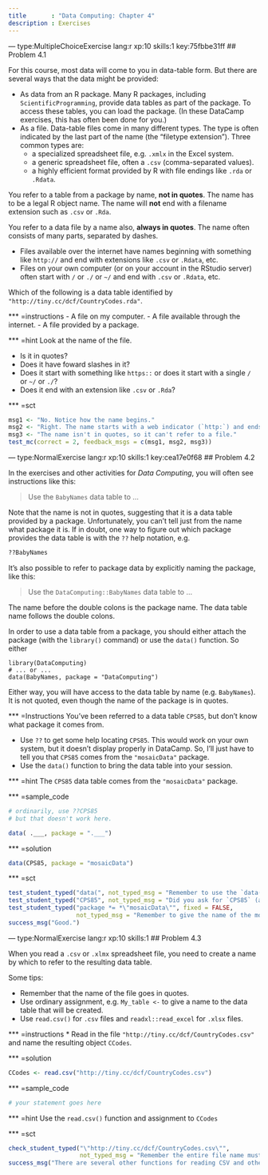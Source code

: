 ```yaml
---
title       : "Data Computing: Chapter 4"
description : Exercises
---
```


--- type:MultipleChoiceExercise lang:r xp:10 skills:1  key:75fbbe31ff
## Problem 4.1

For this course, most data will come to you in data-table form. But there are several ways that the data might be provided:

* As data from an R package. Many R packages, including `ScientificProgramming`, provide data tables as part of the package. To access these tables, you can load the package. (In these DataCamp exercises, this has often been done for you.)
* As a file. Data-table files come in many different types. The type is often indicated by the last part of the name (the "filetype extension"). Three common types are:
    - a specialized spreadsheet file, e.g. `.xmlx` in the Excel system.
    - a generic spreadsheet file, often a `.csv` (comma-separated values).
    - a highly efficient format provided by R with file endings like `.rda` or `.Rdata`.

You refer to a table from a package by name, **not in quotes**. The name has to be a legal R object name. The name will **not** end with a filename extension such as `.csv` or `.Rda`.

You refer to a data file by a name also, **always in quotes**. The name often consists of many parts, separated by dashes. 

* Files available over the internet have names beginning with something like `http://` and end with extensions like `.csv` or `.Rdata`, etc.
* Files on your own computer (or on your account in the RStudio server) often start with `/` or `./` or `~/` and end with `.csv` or `.Rdata`, etc.


Which of the following is a data table identified by `"http://tiny.cc/dcf/CountryCodes.rda"`.


*** =instructions
- A file on my computer.
- A file available through the internet.
- A file provided by a package.

*** =hint
Look at the name of the file.

- Is it in quotes?
- Does it have foward slashes in it? 
- Does it start with something like `https::` or does it start with a single `/` or `~/` or `./`?
- Does it end with an extension like `.csv` or `.Rda`?

*** =sct
```r
msg1 <- "No. Notice how the name begins."
msg2 <- "Right. The name starts with a web indicator (`http:`) and ends with a filetype extension (`.rda`)."
msg3 <- "The name isn't in quotes, so it can't refer to a file."
test_mc(correct = 2, feedback_msgs = c(msg1, msg2, msg3))
```

--- type:NormalExercise lang:r xp:10 skills:1  key:cea17e0f68
## Problem 4.2

In the exercises and other activities for *Data Computing*, you will often see instructions like this:

> Use the `BabyNames` data table to ...

Note that the name is not in quotes, suggesting that it is a data table provided by a package. Unfortunately, you can't tell just from the name what package it is. If in doubt, one way to figure out which package provides the data table is with the `??` help notation, e.g.
```r
??BabyNames
```

It's also possible to refer to package data by explicitly naming the package, like this:

> Use the `DataComputing::BabyNames` data table to ...

The name before the double colons is the package name. The data table name follows the double colons. 

In order to use a data table from a package, you should either attach the package (with the `library()` command) or use the `data()` function. So either

    library(DataComputing)
    # ... or ...
    data(BabyNames, package = "DataComputing")


Either way, you will have access to the data table by name (e.g. `BabyNames`). It is not quoted, even though the name of the package is in quotes.

*** =Instructions
You've been referred to a data table `CPS85`, but don't know what package it comes from.

- Use `??` to get some help locating `CPS85`. This would work on your own system, but it doesn't display properly in DataCamp. So, I'll just have to tell you that `CPS85` comes from the `"mosaicData"` package.
- Use the `data()` function to bring the data table into your session.

*** =hint
The `CPS85` data table comes from the `"mosaicData"` package.

*** =sample_code
```r
# ordinarily, use ??CPS85
# but that doesn't work here.

data( .___, package = ".___")
```

*** =solution
```r
data(CPS85, package = "mosaicData")
```

*** =sct
```r
test_student_typed("data(", not_typed_msg = "Remember to use the `data()` function.")
test_student_typed("CPS85", not_typed_msg = "Did you ask for `CPS85` (and spell it correctly?")
test_student_typed("package *= *\"mosaicData\"", fixed = FALSE, 
                   not_typed_msg = "Remember to give the name of the mosaicData package in quotes.")
success_msg("Good.")
```

--- type:NormalExercise lang:r xp:10 skills:1 
## Problem 4.3

When you read a `.csv` or `.xlmx` spreadsheet file, you need to create a name by which to refer to the resulting data table.

Some tips:

* Remember that the name of the file goes in quotes.
* Use ordinary assignment, e.g. `My_table <- ` to give a name to the  data table that will be created.
* Use `read.csv()` for `.csv` files and `readxl::read_excel` for `.xlsx` files.


*** =instructions
* Read in the file `"http://tiny.cc/dcf/CountryCodes.csv"` and name the resulting object `CCodes`.

*** =solution
```r
CCodes <- read.csv("http://tiny.cc/dcf/CountryCodes.csv")
```

*** =sample_code
```r
# your statement goes here
```

*** =hint
Use the `read.csv()` function and assignment to `CCodes`

*** =sct
```r
check_student_typed("\"http://tiny.cc/dcf/CountryCodes.csv\"",
                    not_typed_msg = "Remember the entire file name must be given, in quotes.")
success_msg("There are several other functions for reading CSV and other forms of file, but we don't need to use them in the next several chapters.")
```
